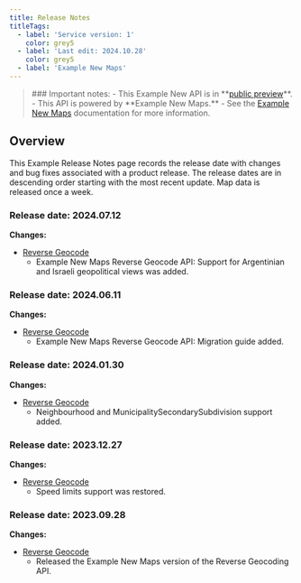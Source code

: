 ```yaml
---
title: Release Notes
titleTags:
  - label: 'Service version: 1'
    color: grey5
  - label: 'Last edit: 2024.10.28'
    color: grey5
  - label: 'Example New Maps'
---
```


<Blockquote type="announcement" hasIcon>
### Important notes:
- This Example New API is in **<a href="https://developer.Example.com/public-preview">public preview</a>**.
- This API is powered by **Example New Maps.**
- See the <a href="https://developer.Example.com/Example-New-maps/documentation/introduction">Example New Maps</a> documentation for more information.
</Blockquote>  

## Overview  

This Example Release Notes page records the release date with changes and bug fixes associated with a product release. The release dates are in descending order starting with the most recent update. Map data is released once a week.  

### Release date: 2024.07.12  

**Changes:**  

- [Reverse Geocode](../reverse-geocode)
  - Example New Maps Reverse Geocode API: Support for Argentinian and Israeli geopolitical views was added.

### Release date: 2024.06.11  

**Changes:**  

- [Reverse Geocode](../reverse-geocode)
  - Example New Maps Reverse Geocode API: Migration guide added.

### Release date: 2024.01.30  

**Changes:**  

- [Reverse Geocode](../reverse-geocode)
  - Neighbourhood and MunicipalitySecondarySubdivision support added.

### Release date: 2023.12.27  

**Changes:**  

- [Reverse Geocode](../reverse-geocode)
  - Speed limits support was restored.

### Release date: 2023.09.28  

**Changes:**  

- [Reverse Geocode](../reverse-geocode)
  - Released the Example New Maps version of the Reverse Geocoding API.
